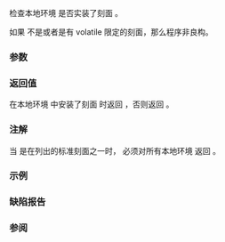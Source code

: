 {{cpp/title|has_facet}}
{{cpp/locale/navbar}}
{{dcl begin}}
{{dcl header|locale}}
{{dcl rev multi|until1=c++11
|dcl1=
template&lt; class Facet &gt;
bool has_facet( const locale&amp; loc ) throw();
|dcl2=
template&lt; class Facet &gt;
bool has_facet( const locale&amp; loc ) noexcept;
}}
{{dcl end}}

检查本地环境 {{c|loc}} 是否实装了刻面 {{tt|Facet}}。

如果 {{tt|Facet}} 不是{{rlp|locale/facet#刻面类|刻面}}或者是有 volatile 限定的刻面，那么程序非良构。

===参数===
{{par begin}}
{{par|loc|要查询的本地环境对象}}
{{par end}}

===返回值===
在本地环境 {{c|loc}} 中安装了刻面 {{tt|Facet}} 时返回 {{c|true}}，否则返回 {{c|false}}。

===注解===
当 {{tt|Facet}} 是在{{rlp|locale|这里}}列出的标准刻面之一时，{{tt|std::has_facet}} 必须对所有本地环境 {{c|loc}} 返回 {{c|true}}。

===示例===
{{example
|
|code=
#include &lt;iostream&gt;
#include &lt;locale&gt;

// 最小自定义平面
struct myfacet : public std::locale::facet
{
    static std::locale::id id;
};

std::locale::id myfacet::id;

int main()
{
    // loc 是加上 myfacet 的 "C" 本地环境
    std::locale loc(std::locale::classic(), new myfacet);
    std::cout &lt;&lt; std::boolalpha
              &lt;&lt; "loc 是否可以分类 char？"
              &lt;&lt; std::has_facet&lt;std::ctype&lt;char&gt;&gt;(loc) &lt;&lt; '\n'
              &lt;&lt; "loc 是否可以分类 char32_t？"
              &lt;&lt; std::has_facet&lt;std::ctype&lt;char32_t&gt;&gt;(loc) &lt;&lt; '\n'
              &lt;&lt; "loc 是否实现了 myfacet？"
              &lt;&lt; std::has_facet&lt;myfacet&gt;(loc) &lt;&lt; '\n';
}
|output=
loc 是否可以分类 char？true
loc 是否可以分类 char32_t？false
loc 是否实现了 myfacet？true
}}

===缺陷报告===
{{dr list begin}}
{{dr list item|wg=lwg|dr=436|std=C++98|before=不明确 {{tt|Facet}} 是否可以有 cv 限定|after=可以有 const 限定，但不能有 volatile 限定}}
{{dr list end}}

===参阅===
{{dsc begin}}
{{dsc inc|cpp/locale/dsc locale}}
{{dsc inc|cpp/locale/dsc use_facet}}
{{dsc end}}

{{langlinks|de|en|es|fr|it|ja|pt|ru}}